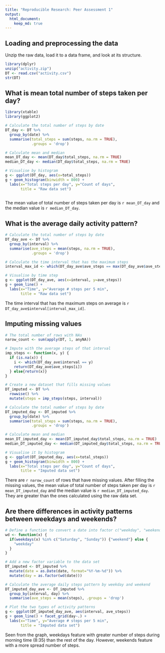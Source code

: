 ```yaml
---
title: "Reproducible Research: Peer Assessment 1"
output: 
  html_document:
    keep_md: true
---
```



## Loading and preprocessing the data
Unzip the raw data, load it to a data frame, and look at its structure.
```r
library(dplyr)
unzip("activity.zip")
DT <- read.csv("activity.csv")
str(DT)
```

## What is mean total number of steps taken per day?
```r
library(xtable)
library(ggplot2)

# Calculate the total number of steps by date
DT_day <- DT %>%
  group_by(date) %>%
  summarise(total_steps = sum(steps, na.rm = TRUE),
            .groups = 'drop')

# Calculate mean and median
mean_DT_day <- mean(DT_day$total_steps, na.rm = TRUE)
median_DT_day <- median(DT_day$total_steps, na.rm = TRUE)

# Visualise by histogram
g <- ggplot(DT_day, aes(x=total_steps))
g + geom_histogram(binwidth = 800) +
  labs(x="Total steps per day", y="Count of days",
       title = "Raw data set")
  
```

The mean value of total number of steps taken per day is `r mean_DT_day` and the median value is `r median_DT_day`.

## What is the average daily activity pattern?
```r
# Calculate the total number of steps by date
DT_day_ave <- DT %>%
  group_by(interval) %>%
  summarise(ave_steps = mean(steps, na.rm = TRUE),
            .groups = 'drop')

# Calculate the time interval that has the maximum steps
interval_max_id <- which(DT_day_ave$ave_steps == max(DT_day_ave$ave_steps))

# Visualise by time step
g <- ggplot(DT_day_ave, aes(x=interval, y=ave_steps))
g + geom_line() +
  labs(x="Time", y="Average # steps per 5 min",
       title = "Raw data set")
```

The time interval that has the maximum steps on average is `r DT_day_ave$interval[interval_max_id]`.

## Imputing missing values
```r
# The total number of rows with NAs
narow_count <- sum(apply(DT, 1, anyNA))

# Impute with the average steps of that interval
imp_steps <- function(x, y) {
  if (is.na(x)) {
    i <- which(DT_day_ave$interval == y)
    return(DT_day_ave$ave_steps[i])
  } else{return(x)}
}

# Create a new dataset that fills missing values
DT_imputed <- DT %>%
  rowwise() %>%
  mutate(steps = imp_steps(steps, interval))

# Calculate the total number of steps by date
DT_imputed_day <- DT_imputed %>%
  group_by(date) %>%
  summarise(total_steps = sum(steps, na.rm = TRUE),
            .groups = 'drop')

# Calculate mean and median
mean_DT_imputed_day <- mean(DT_imputed_day$total_steps, na.rm = TRUE)
median_DT_imputed_day <- median(DT_imputed_day$total_steps, na.rm = TRUE)

# Visualise it by histogram
g <- ggplot(DT_imputed_day, aes(x=total_steps))
g + geom_histogram(binwidth = 800) +
  labs(x="Total steps per day", y="Count of days",
       title = "Imputed data set")
```

There are `r narow_count` of rows that have missing values. After filling the missing values, the mean value of total number of steps taken per day is `r mean_DT_imputed_day` and the median value is `r median_DT_imputed_day`. They are greater than the ones calculated using the raw data set.

## Are there differences in activity patterns between weekdays and weekends?
```r
# Define a function to convert a date into factor c("weekday", "weekend")
wd <- function(x) {
  if(weekdays(x) %in% c("Saturday", "Sunday")) {"weekend"} else {
    "weekday"
  }
}

# Add a new factor variable to the data set
DT_imputed <- DT_imputed %>%
  mutate(date = as.Date(date, format="%Y-%m-%d")) %>%
  mutate(day = as.factor(wd(date)))

# Calculate the average daily steps pattern by weekday and weekend
DT_imputed_day_ave <- DT_imputed %>%
  group_by(interval, day) %>%
  summarise(ave_steps = mean(steps), .groups = 'drop')

# Plot the two types of activity patterns
g <- ggplot(DT_imputed_day_ave, aes(interval, ave_steps))
g + geom_line() + facet_grid(day~.) +
  labs(x="Time", y="Average # steps per 5 min",
       title = "Imputed data set")
```

Seen from the graph, weekdays feature with greater number of steps during morning time (8:35) than the rest of the day. However, weekends feature with a more spread number of steps.